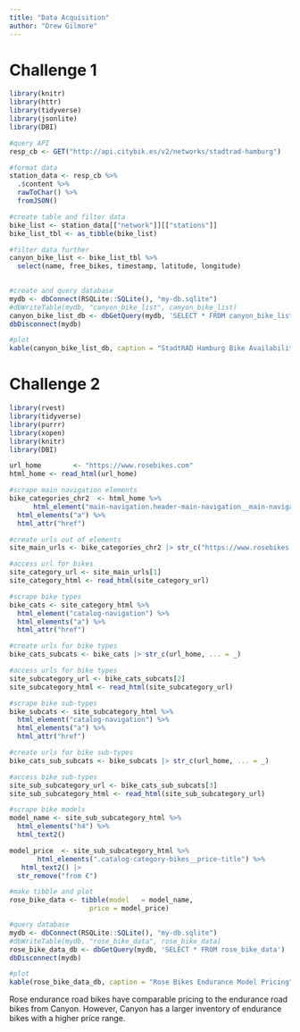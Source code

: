 ```yaml
---
title: "Data Acquisition"
author: "Drew Gilmore"
---
```


# Challenge 1
```r
library(knitr)
library(httr)
library(tidyverse)
library(jsonlite)
library(DBI)

#query API
resp_cb <- GET("http://api.citybik.es/v2/networks/stadtrad-hamburg")

#format data
station_data <- resp_cb %>% 
  .$content %>% 
  rawToChar() %>% 
  fromJSON()

#create table and filter data
bike_list <- station_data[["network"]][["stations"]]
bike_list_tbl <- as_tibble(bike_list)

#filter data further
canyon_bike_list <- bike_list_tbl %>%
  select(name, free_bikes, timestamp, latitude, longitude)
  

#create and query database
mydb <- dbConnect(RSQLite::SQLite(), "my-db.sqlite")
#dbWriteTable(mydb, "canyon_bike_list", canyon_bike_list)
canyon_bike_list_db <- dbGetQuery(mydb, 'SELECT * FROM canyon_bike_list LIMIT 10')
dbDisconnect(mydb)

#plot
kable(canyon_bike_list_db, caption = "StadtRAD Hamburg Bike Availability" )
```

# Challenge 2
```r
library(rvest)
library(tidyverse)
library(purrr)
library(xopen)
library(knitr)
library(DBI)

url_home        <- "https://www.rosebikes.com"
html_home <- read_html(url_home)

#scrape main navigation elements
bike_categories_chr2  <- html_home %>% 
      html_element("main-navigation.header-main-navigation__main-navigation") %>% 
  html_elements("a") %>% 
  html_attr("href")

#create urls out of elements
site_main_urls <- bike_categories_chr2 |> str_c("https://www.rosebikes.com", ... = _)

#access url for bikes
site_category_url <- site_main_urls[1]
site_category_html <- read_html(site_category_url)

#scrape bike types
bike_cats <- site_category_html %>%
  html_element("catalog-navigation") %>% 
  html_elements("a") %>% 
  html_attr("href")

#create urls for bike types
bike_cats_subcats <- bike_cats |> str_c(url_home, ... = _)

#access urls for bike types
site_subcategory_url <- bike_cats_subcats[2]
site_subcategory_html <- read_html(site_subcategory_url)

#scrape bike sub-types
bike_subcats <- site_subcategory_html %>%
  html_element("catalog-navigation") %>% 
  html_elements("a") %>% 
  html_attr("href")

#create urls for bike sub-types
bike_cats_sub_subcats <- bike_subcats |> str_c(url_home, ... = _)

#access bike sub-types
site_sub_subcategory_url <- bike_cats_sub_subcats[3]
site_sub_subcategory_html <- read_html(site_sub_subcategory_url)

#scrape bike models
model_name <- site_sub_subcategory_html %>% 
  html_elements("h4") %>%
  html_text2()

model_price  <- site_sub_subcategory_html %>%
       html_elements(".catalog-category-bikes__price-title") %>%
   html_text2() |>
  str_remove("from €")

#make tibble and plot
rose_bike_data <- tibble(model   = model_name,
                    price = model_price)

#query database
mydb <- dbConnect(RSQLite::SQLite(), "my-db.sqlite")
#dbWriteTable(mydb, "rose_bike_data", rose_bike_data)
rose_bike_data_db <- dbGetQuery(mydb, 'SELECT * FROM rose_bike_data')
dbDisconnect(mydb)

#plot
kable(rose_bike_data_db, caption = "Rose Bikes Endurance Model Pricing" )
```
Rose endurance road bikes have comparable pricing to the endurance road bikes from Canyon. However, Canyon has a larger inventory of endurance bikes with a higher price range.


